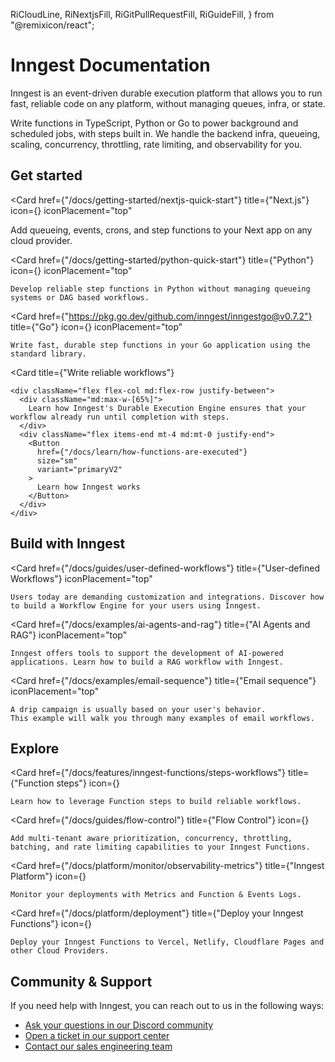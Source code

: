   RiCloudLine,
  RiNextjsFill,
  RiGitPullRequestFill,
  RiGuideFill,
} from "@remixicon/react";


# Inngest Documentation

Inngest is an event-driven durable execution platform that allows you to run fast, reliable code on any platform, without managing queues, infra, or state.  


Write functions in TypeScript, Python or Go to power background and scheduled jobs, with steps built in.  We handle the backend infra, queueing, scaling, concurrency, throttling, rate limiting, and observability for you.

## Get started


<CardGroup cols={3}>

  <Card 
    href={"/docs/getting-started/nextjs-quick-start"}
    title={"Next.js"}
    icon={<RiNextjsFill className="text-basis"/>}
    iconPlacement="top"
  >
  Add queueing, events, crons, and step functions to your Next app on any cloud provider.
  </Card>

  <Card 
    href={"/docs/getting-started/python-quick-start"}
    title={"Python"}
    icon={<PythonIcon className="text-basis"/>}
    iconPlacement="top"
  >
    Develop reliable step functions in Python without managing queueing systems or DAG based workflows.
  </Card>


  <Card 
    href={"https://pkg.go.dev/github.com/inngest/inngestgo@v0.7.2"}
    title={"Go"}
    icon={<GoIcon className="text-basis"/>}
    iconPlacement="top"
  >
    Write fast, durable step functions in your Go application using the standard library.
  </Card>

</CardGroup>


<CardGroup cols={1} className="my-10 px-12">

  <Card 
    title={"Write reliable workflows"}
  >
    <div className="flex flex-col md:flex-row justify-between">
      <div className="md:max-w-[65%]">
        Learn how Inngest's Durable Execution Engine ensures that your workflow already run until completion with steps.
      </div>
      <div className="flex items-end mt-4 md:mt-0 justify-end">
        <Button
          href={"/docs/learn/how-functions-are-executed"}
          size="sm"
          variant="primaryV2"
        >
          Learn how Inngest works
        </Button>
      </div>
    </div>
  </Card>

</CardGroup>


## Build with Inngest

<CardGroup cols={3}>

  <Card 
    href={"/docs/guides/user-defined-workflows"}
    title={"User-defined Workflows"}
    iconPlacement="top"
  >
    Users today are demanding customization and integrations. Discover how to build a Workflow Engine for your users using Inngest.
  </Card>

  <Card 
    href={"/docs/examples/ai-agents-and-rag"}
    title={"AI Agents and RAG"}
    iconPlacement="top"
  >
    Inngest offers tools to support the development of AI-powered applications. Learn how to build a RAG workflow with Inngest.
  </Card>


  <Card 
    href={"/docs/examples/email-sequence"}
    title={"Email sequence"}
    iconPlacement="top"
  >
    A drip campaign is usually based on your user's behavior.
    This example will walk you through many examples of email workflows.
  </Card>

</CardGroup>


## Explore

<CardGroup cols={2}>

  <Card 
    href={"/docs/features/inngest-functions/steps-workflows"}
    title={"Function steps"}
    icon={<RiGuideFill className="text-basis"/>}
  >
    Learn how to leverage Function steps to build reliable workflows.
  </Card>


  <Card 
    href={"/docs/guides/flow-control"}
    title={"Flow Control"}
    icon={<RiGitPullRequestFill className="rotate-90 text-basis" />}
  >
    Add multi-tenant aware prioritization, concurrency, throttling, batching, and rate limiting capabilities to your Inngest Functions.
  </Card>

  <Card 
    href={"/docs/platform/monitor/observability-metrics"}
    title={"Inngest Platform"}
    icon={<InngestIcon className="text-basis"/>}
  >
    Monitor your deployments with Metrics and Function & Events Logs.
  </Card>

  <Card 
    href={"/docs/platform/deployment"}
    title={"Deploy your Inngest Functions"}
    icon={<RiCloudLine className="text-basis"/>}
  >
    Deploy your Inngest Functions to Vercel, Netlify, Cloudflare Pages and other Cloud Providers.
  </Card>

</CardGroup>


## Community & Support

If you need help with Inngest, you can reach out to us in the following ways:

* [Ask your questions in our Discord community](/discord)
* [Open a ticket in our support center](https://app.inngest.com/support)
* [Contact our sales engineering team](/contact?ref=docs)
